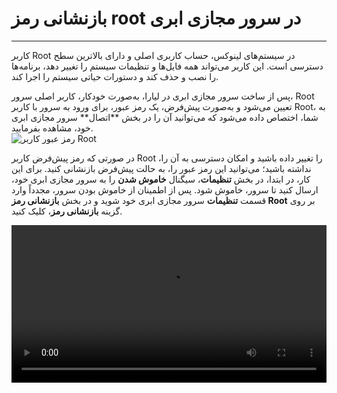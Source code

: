 

<Layout>
<Head>
<title>مستندات بازنشانی رمز root در سرور مجازی ابری - لیارا</title>
<meta property="og:title" content="مستندات خدمات رایانش ابری لیارا" />
<meta property="og:description" content="مستندات مربوط به نحوه بازنشانی رمز کاربر Root در سرور مجازی در لیارا"  />
</Head>

# بازنشانی رمز root در سرور مجازی ابری
<hr className="mb-2" />

کاربر Root در سیستم‌های لینوکس، حساب کاربری اصلی و دارای بالاترین سطح دسترسی است. این کاربر می‌تواند همه فایل‌ها و تنظیمات سیستم را تغییر دهد، برنامه‌ها را نصب و حذف کند و دستورات حیاتی سیستم را اجرا کند. 
<div className="h-4" />
پس از ساخت سرور مجازی ابری در لیارا، به‌صورت خودکار، کاربر اصلی سرور، Root تعیین می‌شود و به‌صورت پیش‌فرض، یک رمز عبور، برای ورود به سرور با کاربر Root، به شما، اختصاص 
داده می‌شود که می‌توانید آن را در بخش **اتصال** سرور مجازی ابری خود، مشاهده بفرمایید. 

<div className="h-4" />
<img src="https://media.liara.ir/vps/password-info-cloud-server.png" alt="رمز عبور کاربر Root" />
<div className="h-4" />

در صورتی که رمز پیش‌فرض کاربر Root را تغییر داده باشید و 
امکان دسترسی به آن را، نداشته باشید؛ می‌توانید این رمز عبور را، به حالت پیش‌فرض بازنشانی کنید.
برای این کار، در ابتدا، در بخش **تنظیمات**، سیگنال **خاموش شدن** را به سرور مجازی ابری خود، ارسال کنید تا سرور، خاموش شود.
پس از اطمینان از خاموش بودن سرور، مجدداً وارد قسمت **تنظیمات** سرور مجازی ابری خود شوید و در بخش **بازنشانی رمز Root** بر روی گزینه **بازنشانی رمز**، کلیک کنید.

<div className="h-4" />
<video
  src="https://media.liara.ir/vps/reset-root-password-using-console.mp4"
  controls="controls"
  className="block w-full"
  width="100%"
/>
<div className="h-4" />

</Layout>